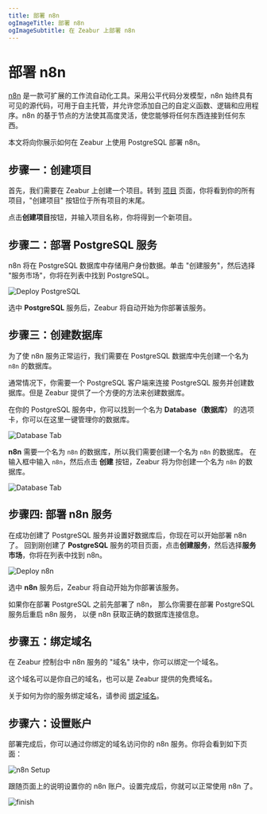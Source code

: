 ```yaml
---
title: 部署 n8n
ogImageTitle: 部署 n8n
ogImageSubtitle: 在 Zeabur 上部署 n8n
---
```



# 部署 n8n

[n8n](https://github.com/n8n-io/n8n) 是一款可扩展的工作流自动化工具。采用公平代码分发模型，n8n 始终具有可见的源代码，可用于自主托管，并允许您添加自己的自定义函数、逻辑和应用程序。n8n 的基于节点的方法使其高度灵活，使您能够将任何东西连接到任何东西。

本文将向你展示如何在 Zeabur 上使用 PostgreSQL 部署 n8n。

## 步骤一：创建项目

首先，我们需要在 Zeabur 上创建一个项目。转到 [项目](https://dash.zeabur.com/projects) 页面，你将看到你的所有项目，"创建项目" 按钮位于所有项目的末尾。

点击**创建项目**按钮，并输入项目名称，你将得到一个新项目。

## 步骤二：部署 PostgreSQL 服务

n8n 将在 PostgreSQL 数据库中存储用户身份数据。单击 "创建服务"，然后选择 "服务市场"，你将在列表中找到 PostgreSQL。

![Deploy PostgreSQL](/marketplace/postgresql/deploy.png)

选中 **PostgreSQL** 服务后，Zeabur 将自动开始为你部署该服务。

## 步骤三：创建数据库

为了使 n8n 服务正常运行，我们需要在 PostgreSQL 数据库中先创建一个名为 `n8n` 的数据库。

通常情况下，你需要一个 PostgreSQL 客户端来连接 PostgreSQL 服务并创建数据库。但是 Zeabur 提供了一个方便的方法来创建数据库。

在你的 PostgreSQL 服务中，你可以找到一个名为 **Database（数据库）** 的选项卡，你可以在这里一键管理你的数据库。

![Database Tab](/marketplace/n8n/database-tab.png)

**n8n** 需要一个名为 `n8n` 的数据库，所以我们需要创建一个名为 `n8n` 的数据库。
在输入框中输入 `n8n`，然后点击 **创建** 按钮，Zeabur 将为你创建一个名为 `n8n` 的数据库。

![Database Tab](/marketplace/n8n/database-n8n.png)

## 步骤四: 部署 n8n 服务

在成功创建了 PostgreSQL 服务并设置好数据库后，你现在可以开始部署 n8n 了。
回到刚创建了 **PostgreSQL** 服务的项目页面，点击**创建服务**，然后选择**服务市场**，你将在列表中找到 n8n。

![Deploy n8n](/marketplace/n8n/deploy.png)

选中 **n8n** 服务后，Zeabur 将自动开始为你部署该服务。

<Callout>
  如果你在部署 PostgreSQL 之前先部署了 n8n， 那么你需要在部署 PostgreSQL
  服务后重启 n8n 服务， 以便 n8n 获取正确的数据库连接信息。
</Callout>

## 步骤五：绑定域名

在 Zeabur 控制台中 n8n 服务的 "域名" 块中，你可以绑定一个域名。

这个域名可以是你自己的域名，也可以是 Zeabur 提供的免费域名。

关于如何为你的服务绑定域名，请参阅 [绑定域名](../deploy/domain-binding)。

## 步骤六：设置账户

部署完成后，你可以通过你绑定的域名访问你的 n8n 服务。你将会看到如下页面：

![n8n Setup](/marketplace/n8n/setup.png)

跟随页面上的说明设置你的 n8n 账户。设置完成后，你就可以正常使用 n8n 了。

![finish](/marketplace/n8n/finish.png)
